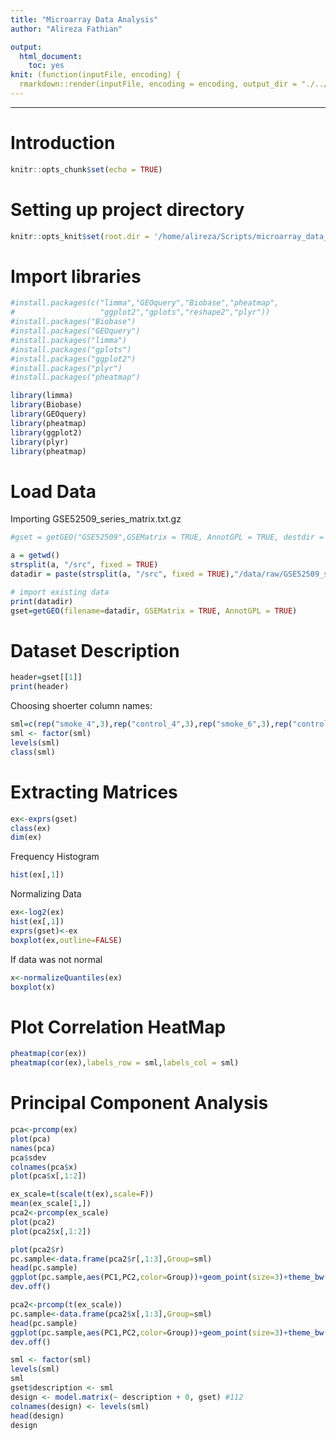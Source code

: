 ```yaml
---
title: "Microarray Data Analysis"
author: "Alireza Fathian"

output:
  html_document:
    toc: yes
knit: (function(inputFile, encoding) {
  rmarkdown::render(inputFile, encoding = encoding, output_dir = "./../output") })
---
```

***
# Introduction
```r
knitr::opts_chunk$set(echo = TRUE)
```

# Setting up project directory
```r
knitr::opts_knit$set(root.dir = '/home/alireza/Scripts/microarray_data_analysis')
```

# Import libraries
```r
#install.packages(c("limma","GEOquery","Biobase","pheatmap",
#                   "ggplot2","gplots","reshape2","plyr"))
#install.packages("Biobase")
#install.packages("GEOquery")
#install.packages("limma")
#install.packages("gplots")
#install.packages("ggplot2")
#install.packages("plyr")
#install.packages("pheatmap")
```

```r
library(limma)
library(Biobase)
library(GEOquery)
library(pheatmap)
library(ggplot2)
library(plyr)
library(pheatmap)
```

# Load Data

Importing GSE52509_series_matrix.txt.gz
```r
#gset = getGEO("GSE52509",GSEMatrix = TRUE, AnnotGPL = TRUE, destdir = "./data/raw")
```

```r
a = getwd()
strsplit(a, "/src", fixed = TRUE)
datadir = paste(strsplit(a, "/src", fixed = TRUE),"/data/raw/GSE52509_series_matrix.txt.gz",sep = "")
```

```r
# import existing data
print(datadir)
gset=getGEO(filename=datadir, GSEMatrix = TRUE, AnnotGPL = TRUE)
```

# Dataset Description

```r
header=gset[[1]]
print(header)
```

Choosing shoerter column names:
```r
sml=c(rep("smoke_4",3),rep("control_4",3),rep("smoke_6",3),rep("control_6",3))
sml <- factor(sml)
levels(sml)
class(sml)
```

# Extracting Matrices
```r
ex<-exprs(gset)
class(ex)
dim(ex)
```

Frequency Histogram

```r
hist(ex[,1])
```

Normalizing Data

```r
ex<-log2(ex)
hist(ex[,1])
exprs(gset)<-ex
boxplot(ex,outline=FALSE)
```

If data was not normal

```r
x<-normalizeQuantiles(ex)
boxplot(x)
```

# Plot Correlation HeatMap

```r
pheatmap(cor(ex))
pheatmap(cor(ex),labels_row = sml,labels_col = sml)
```


# Principal Component Analysis

```r
pca<-prcomp(ex)
plot(pca)
names(pca)
pca$sdev
colnames(pca$x)
plot(pca$x[,1:2])
```

```r
ex_scale=t(scale(t(ex),scale=F))
mean(ex_scale[1,])
pca2<-prcomp(ex_scale)
plot(pca2)
plot(pca2$x[,1:2])
```

```r
plot(pca2$r)
pc.sample<-data.frame(pca2$r[,1:3],Group=sml)
head(pc.sample)
ggplot(pc.sample,aes(PC1,PC2,color=Group))+geom_point(size=3)+theme_bw()
dev.off()
```

```r
pca2<-prcomp(t(ex_scale))
pc.sample<-data.frame(pca2$x[,1:3],Group=sml)
head(pc.sample)
ggplot(pc.sample,aes(PC1,PC2,color=Group))+geom_point(size=3)+theme_bw()
dev.off()

```

```r
sml <- factor(sml)
levels(sml)
sml
gset$description <- sml
design <- model.matrix(~ description + 0, gset) #112
colnames(design) <- levels(sml)
head(design)
design
```

```r
```

```r
```

```r
```

```r
```

```r
```

```r
```

```r
```

```r
```

```r
```

```r
```

```r
```

```r
```

```r
```

```r
```